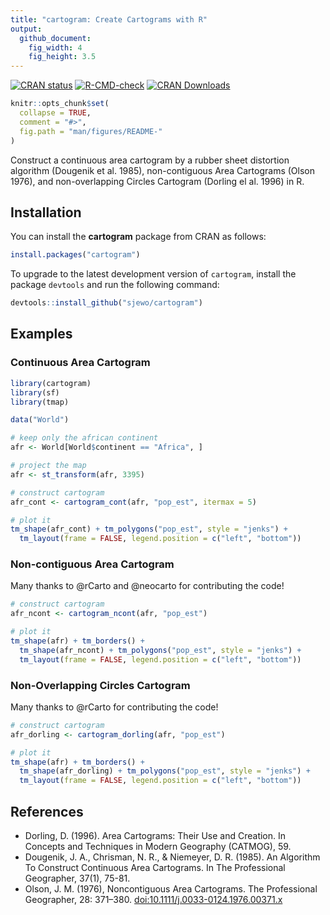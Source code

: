 ```yaml
---
title: "cartogram: Create Cartograms with R"
output:
  github_document:
    fig_width: 4
    fig_height: 3.5
---
```


<!-- badges: start -->
[![CRAN status](http://www.r-pkg.org/badges/version/cartogram)](https://cran.r-project.org/package=cartogram)
[![R-CMD-check](https://github.com/sjewo/cartogram/actions/workflows/R-CMD-check.yaml/badge.svg)](https://github.com/sjewo/cartogram/actions/workflows/R-CMD-check.yaml)
[![CRAN Downloads](http://cranlogs.r-pkg.org/badges/cartogram)](https://cran.r-project.org/package=cartogram)
<!-- badges: end -->

```r
knitr::opts_chunk$set(
  collapse = TRUE,
  comment = "#>",
  fig.path = "man/figures/README-"
)
```

Construct a continuous area cartogram by a rubber sheet distortion algorithm (Dougenik et al. 1985), non-contiguous Area Cartograms (Olson 1976), and non-overlapping Circles Cartogram (Dorling el al. 1996) in R.

## Installation

You can install the **cartogram** package from CRAN as follows:

```r
install.packages("cartogram")
```

To upgrade to the latest development version of `cartogram`, install the package `devtools` and run the following command:

```r
devtools::install_github("sjewo/cartogram")
```

## Examples

### Continuous Area Cartogram

```r
library(cartogram)
library(sf)
library(tmap)

data("World")

# keep only the african continent
afr <- World[World$continent == "Africa", ]

# project the map
afr <- st_transform(afr, 3395)

# construct cartogram
afr_cont <- cartogram_cont(afr, "pop_est", itermax = 5)

# plot it
tm_shape(afr_cont) + tm_polygons("pop_est", style = "jenks") +
  tm_layout(frame = FALSE, legend.position = c("left", "bottom"))
```

### Non-contiguous Area Cartogram

Many thanks to @rCarto and @neocarto for contributing the code!

```r
# construct cartogram
afr_ncont <- cartogram_ncont(afr, "pop_est")

# plot it
tm_shape(afr) + tm_borders() +
  tm_shape(afr_ncont) + tm_polygons("pop_est", style = "jenks") +
  tm_layout(frame = FALSE, legend.position = c("left", "bottom"))
```

### Non-Overlapping Circles Cartogram

Many thanks to @rCarto for contributing the code!

```r
# construct cartogram
afr_dorling <- cartogram_dorling(afr, "pop_est")

# plot it
tm_shape(afr) + tm_borders() +
  tm_shape(afr_dorling) + tm_polygons("pop_est", style = "jenks") +
  tm_layout(frame = FALSE, legend.position = c("left", "bottom"))
```

## References

* Dorling, D. (1996). Area Cartograms: Their Use and Creation. In Concepts and Techniques in Modern Geography (CATMOG), 59.
* Dougenik, J. A., Chrisman, N. R., & Niemeyer, D. R. (1985). An Algorithm To Construct Continuous Area Cartograms. In The Professional Geographer, 37(1), 75-81.
* Olson, J. M. (1976), Noncontiguous Area Cartograms. The Professional Geographer, 28: 371–380. [doi:10.1111/j.0033-0124.1976.00371.x](https://doi.org/10.1111/j.0033-0124.1976.00371.x)
